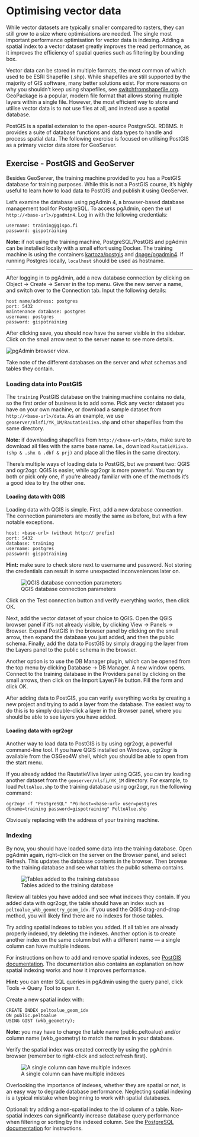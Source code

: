 # Optimising vector data {#vectors}

While vector datasets are typically smaller compared to rasters, they can still grow to a size where optimisations are needed.
The single most important performance optimisation for vector data is indexing.
Adding a spatial index to a vector dataset greatly improves the read performance, as it improves the efficiency of spatial queries such as filtering by bounding box.

Vector data can be stored in multiple formats, the most common of which used to be ESRI Shapefile (.shp).
While shapefiles are still supported by the majority of GIS software, many better solutions exist.
For more reasons on why you shouldn't keep using shapefiles, see [switchfromshapefile.org](http://switchfromshapefile.org/).
GeoPackage is a popular, modern file format that allows storing multiple layers within a single file.
However, the most efficient way to store and utilise vector data is to not use files at all, and instead use a spatial database.

PostGIS is a spatial extension to the open-source PostgreSQL RDBMS.
It provides a suite of database functions and data types to handle and process spatial data.
The following exercise is focused on utilising PostGIS as a primary vector data store for GeoServer.

## Exercise - PostGIS and GeoServer

Besides GeoServer, the training machine provided to you has a PostGIS database for training purposes.
While this is not a PostGIS course, it's highly useful to learn how to load data to PostGIS and publish it using GeoServer.

Let's examine the database using pgAdmin 4, a browser-based database management tool for PostgreSQL.
To access pgAdmin, open the url `http://<base-url>/pgadmin4`.
Log in with the following credentials:
```
username: training@gispo.fi
password: gispotraining
```

:::{.note-box}
**Note:** if not using the training machine, PostgreSQL/PostGIS and pgAdmin can be installed locally with a small effort using Docker.
The training machine is using the containers [kartoza/postgis](https://hub.docker.com/r/kartoza/postgis) and [dpage/pgadmin4](https://hub.docker.com/r/dpage/pgadmin4/).
If running Postgres locally, `localhost` should be used as hostname.
:::

---

After logging in to pgAdmin, add a new database connection by clicking on Object → Create → Server in the top menu.
Give the new server a name, and switch over to the Connection tab.
Input the following details:

```
host name/address: postgres
port: 5432
maintenance database: postgres
username: postgres
password: gispotraining
```

After clicking save, you should now have the server visible in the sidebar.
Click on the small arrow next to the server name to see more details.

![pgAdmin browser view](img/pgadmin-browser.png).

Take note of the different databases on the server and what schemas and tables they contain.

### Loading data into PostGIS

The `training` PostGIS database on the training machine contains no data, so the first order of business is to add some.
Pick any vector dataset you have on your own machine, or download a sample dataset from `http://<base-url>/data`.
As an example, we use `geoserver/nlsfi/YK_1M/RautatieViiva.shp` and other shapefiles from the same directory.

:::{.note-box}
**Note:** if downloading shapefiles from `http://<base-url>/data`, make sure to download all files with the same base name.
I.e., download `RautatieViiva.(shp & .shx & .dbf & prj)` and place all the files in the same directory.
:::

There's multiple ways of loading data to PostGIS, but we present two: QGIS and ogr2ogr.
QGIS is easier, while ogr2ogr is more powerful.
You can try both or pick only one, if you're already familiar with one of the methods it's a good idea to try the other one.

#### Loading data with QGIS

Loading data with QGIS is simple.
First, add a new database connection.
The connection parameters are mostly the same as before, but with a few notable exceptions.

```
host: <base-url> (without http:// prefix)
port: 5432
database: training
username: postgres
password: gispotraining
```

:::{.hint-box}
**Hint:** make sure to check store next to username and password.
Not storing the credentials can result in some unexpected inconveniences later on.
:::

![QGIS database connection parameters](img/qgis-dbconn.png)

Click on the Test connection button and verify everything works, then click OK.

Next, add the vector dataset of your choice to QGIS.
Open the QGIS browser panel if it's not already visible, by clicking View → Panels → Browser.
Expand PostGIS in the browser panel by clicking on the small arrow, then expand the database you just added, and then the public schema.
Finally, add the data to PostGIS by simply dragging the layer from the Layers panel to the public schema in the browser.

Another option is to use the DB Manager plugin, which can be opened from the top menu by clicking Database → DB Manager.
A new window opens.
Connect to the training database in the Providers panel by clicking on the small arrows, then click on the Import Layer/File button.
Fill the form and click OK.

After adding data to PostGIS, you can verify everything works by creating a new project and trying to add a layer from the database.
The easiest way to do this is to simply double-click a layer in the Browser panel, where you should be able to see layers you have added.

#### Loading data with ogr2ogr

Another way to load data to PostGIS is by using ogr2ogr, a powerful command-line tool.
If you have QGIS installed on Windows, ogr2ogr is available from the OSGeo4W shell, which you should be able to open from the start menu.

If you already added the RautatieViiva layer using QGIS, you can try loading another dataset from the `geoserver/nlsfi/YK_1M` directory.
For example, to load `PeltoAlue.shp` to the training database using ogr2ogr, run the following command:

```
ogr2ogr -f "PostgreSQL" "PG:host=<base-url> user=postgres dbname=training password=gispotraining" PeltoAlue.shp
```

Obviously replacing <base-url> with the address of your training machine.

### Indexing

By now, you should have loaded some data into the training database.
Open pgAdmin again, right-click on the server on the Browser panel, and select Refresh.
This updates the database contents in the browser.
Then browse to the training database and see what tables the public schema contains.

![Tables added to the training database](img/pgadmin-tables.png)

Review all tables you have added and see what indexes they contain.
If you added data with ogr2ogr, the table should have an index such as `peltoalue_wkb_geometry_geom_idx`.
If you used the QGIS drag-and-drop method, you will likely find there are no indexes for those tables.

Try adding spatial indexes to tables you added.
If all tables are already properly indexed, try deleting the indexes.
Another option is to create another index on the same column but with a different name — a single column can have multiple indexes.

For instructions on how to add and remove spatial indexes, see [PostGIS documentation](http://postgis.net/workshops/postgis-intro/indexing.html).
The documentation also contains an explanation on how spatial indexing works and how it improves performance.

:::{.hint-box}
**Hint:** you can enter SQL queries in pgAdmin using the query panel, click Tools → Query Tool to open it.
:::

Create a new spatial index with:

```
CREATE INDEX peltoalue_geom_idx
ON public.peltoalue
USING GIST (wkb_geometry);
```

:::{.note-box}
**Note:** you may have to change the table name (public.peltoalue) and/or column name (wkb_geometry) to match the names in your database.
:::

Verify the spatial index was created correctly by using the pgAdmin browser (remember to right-click and select refresh first).

![A single column can have multiple indexes](img/pgadmin-newidx.png)

Overlooking the importance of indexes, whether they are spatial or not, is an easy way to degrade database performance.
Neglecting spatial indexing is a typical mistake when beginning to work with spatial databases.

Optional: try adding a non-spatial index to the id column of a table.
Non-spatial indexes can significantly increase database query performance when filtering or sorting by the indexed column.
See the [PostgreSQL documentation](https://www.postgresql.org/docs/current/sql-createindex.html) for instructions.
